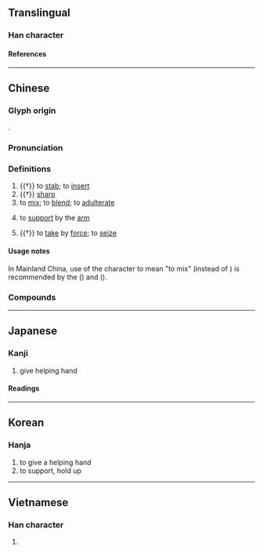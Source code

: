 {{also|搀}}
{{character info}}
==Translingual==

===Han character===
{{Han char|rn=64|rad=手|as=17|sn=20|four=57013|canj=QNRI|ids=⿰扌毚}}

====References====
{{Han ref|kx=0463.140|dkj=12991|dj=0812.190|hdz=31984.160|uh=6519}}

----

==Chinese==
{{zh-forms|s=搀}}

===Glyph origin===
{{Han etym}}
{{Han compound|手|毚|c1=s|c2=p|ls=psc}}.

===Pronunciation===
{{zh-pron
|m=chān,chán
|c=caam1
|h=pfs=
|md=
|mn=chham
|w=
|mc=y
|oc=y
|cat=v,a
}}

===Definitions===
{{zh-hanzi}}

# {{†}} to [[stab]]; to [[insert]]
# {{†}} [[sharp]]
# to [[mix]]; to [[blend]]; to [[adulterate]]
#: {{zh-alt-inline|摻}}
# to [[support]] by the [[arm]]
#: {{zh-alt-inline|摻}}
# {{†}} to [[take]] by [[force]]; to [[seize]]

====Usage notes====
In Mainland China, use of the character {{zh-l|摻}} to mean "to mix" (instead of {{lang|zh|攙}}) is recommended  by the ''{{w|The First Series of Standardized Forms of Words with Non-standardized Variant Forms}}'' ({{w2|zh|pref=《|第一批异形词整理表|suf=》}}) and ''{{w|Xiandai Hanyu Guifan Cidian}}'' ({{w2|zh|pref=《|现代汉语规范词典|suf=》}}).

===Compounds===
{{zh-der|攙雜|攙合|攙和|攙夥|攙越|攙言接語|攙先|打攙|攙口|攙空|攙話接舌|攙兌|攙扶婆|攙扶|攙行奪市|攙親|攙假|攙放|攙奪|長攙攙}}

----

==Japanese==

===Kanji===
{{ja-kanji|grade=|rs=手17}}

# give helping hand

====Readings====
{{ja-readings
|goon=せん
|kanon=さん, しん
|kanyoon=ざん
|kun=さ-す
}}

----

==Korean==

===Hanja===
{{ko-hanja|참}}

# to give a helping hand
# to support, hold up

----

==Vietnamese==

===Han character===
{{vi-readings|rs=手17|reading=sọm}}

# {{rfdef|vi|sort=手17}}